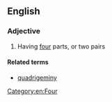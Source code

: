 ==English==

===Adjective===
{{en-adj|-}}

# Having [[four]] parts, or two pairs

====Related terms====
* [[quadrigeminy]]

[[Category:en:Four]]